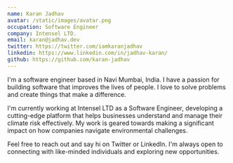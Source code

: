 ```yaml
---
name: Karan Jadhav
avatar: /static/images/avatar.png
occupation: Software Engineer
company: Intensel LTD.
email: karan@jadhav.dev
twitter: https://twitter.com/iamkaranjadhav
linkedin: https://www.linkedin.com/in/jadhav-karan/
github: https://github.com/karan-jadhav
---
```


I'm a software engineer based in Navi Mumbai, India. I have a passion for building software that improves the lives of people. I love to solve problems and create things that make a difference.

I'm currently working at Intensel LTD as a Software Engineer, developing a cutting-edge platform that helps businesses understand and manage their climate risk effectively. My work is geared towards making a significant impact on how companies navigate environmental challenges.

Feel free to reach out and say hi on Twitter or LinkedIn. I'm always open to connecting with like-minded individuals and exploring new opportunities.
